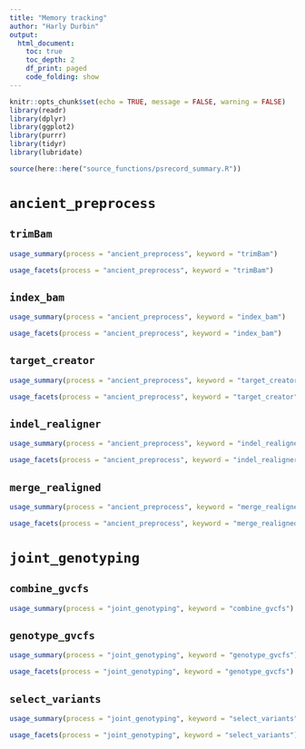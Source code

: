 ```yaml
---
title: "Memory tracking"
author: "Harly Durbin"
output:
  html_document:
    toc: true
    toc_depth: 2
    df_print: paged
    code_folding: show
---
```


```r
knitr::opts_chunk$set(echo = TRUE, message = FALSE, warning = FALSE)
library(readr)
library(dplyr)
library(ggplot2)
library(purrr)
library(tidyr)
library(lubridate)

source(here::here("source_functions/psrecord_summary.R"))
```

# `ancient_preprocess`

## `trimBam`

```r
usage_summary(process = "ancient_preprocess", keyword = "trimBam")
```

```r
usage_facets(process = "ancient_preprocess", keyword = "trimBam")
```

## `index_bam`

```r
usage_summary(process = "ancient_preprocess", keyword = "index_bam")
```

```r
usage_facets(process = "ancient_preprocess", keyword = "index_bam")
```

## `target_creator`

```r
usage_summary(process = "ancient_preprocess", keyword = "target_creator")
```

```r
usage_facets(process = "ancient_preprocess", keyword = "target_creator")
```

## `indel_realigner`

```r
usage_summary(process = "ancient_preprocess", keyword = "indel_realigner")
```

```r
usage_facets(process = "ancient_preprocess", keyword = "indel_realigner")
```

## `merge_realigned`

```r
usage_summary(process = "ancient_preprocess", keyword = "merge_realigned")
```

```r
usage_facets(process = "ancient_preprocess", keyword = "merge_realigned")
```



# `joint_genotyping`

## `combine_gvcfs`

```r
usage_summary(process = "joint_genotyping", keyword = "combine_gvcfs") 
```

## `genotype_gvcfs`

```r
usage_summary(process = "joint_genotyping", keyword = "genotype_gvcfs") 
```

```r
usage_facets(process = "joint_genotyping", keyword = "genotype_gvcfs")
```

## `select_variants`

```r
usage_summary(process = "joint_genotyping", keyword = "select_variants") 
```

```r
usage_facets(process = "joint_genotyping", keyword = "select_variants")
```
